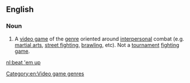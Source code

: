 ==English==

===Noun===
{{en-noun|head=[[beat]] [['em]] [[up]]}}

# {{context|video games}} A [[video game]] of the [[genre]] oriented around [[interpersonal]] combat (e.g. [[martial arts]], [[street fighting]], [[brawling]], etc). Not a [[tournament]] [[fighting game]].

[[Category:en:Video game genres]]

[[nl:beat 'em up]]